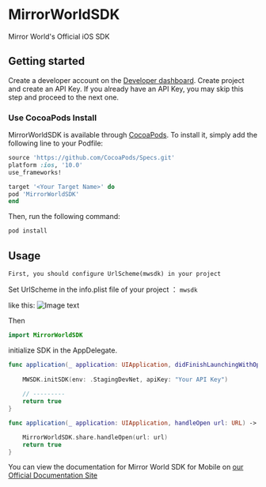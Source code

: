 
# MirrorWorldSDK

Mirror World's Official iOS SDK

## Getting started

Create a developer account on the [Developer dashboard](https://app.mirrorworld.fun). Create project and create an API Key. If you already have an API Key, you may skip this step and proceed to the next one.

### Use CocoaPods Install

MirrorWorldSDK is available through [CocoaPods](https://cocoapods.org). To install
it, simply add the following line to your Podfile:

```ruby
source 'https://github.com/CocoaPods/Specs.git'
platform :ios, '10.0'
use_frameworks!

target '<Your Target Name>' do
pod 'MirrorWorldSDK'
end

```

Then, run the following command:

```sh
pod install
```

## Usage

`First, you should configure UrlScheme(mwsdk) in your project`

Set UrlScheme in the info.plist file of your project ： `mwsdk`

like this:
![Image text](https://github.com/mirrorworld-universe/mirrorworld-sdk-ios/blob/master/Example/MirrorWorldSDK/infoplist-UrlScheme-desc.png)

Then

```swift
import MirrorWorldSDK

```

initialize SDK in the AppDelegate.

```swift
func application(_ application: UIApplication, didFinishLaunchingWithOptions launchOptions: [UIApplicationLaunchOptionsKey: Any]?) -> Bool {
   
    MWSDK.initSDK(env: .StagingDevNet, apiKey: "Your API Key")
    
    // ---------
    return true
}

func application(_ application: UIApplication, handleOpen url: URL) -> Bool {

    MirrorWorldSDK.share.handleOpen(url: url)
    return true
}

```

You can view the documentation for Mirror World SDK for Mobile on [our Official Documentation Site](https://docs.mirrorworld.fun/ios/ios-api)

